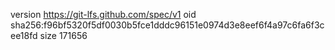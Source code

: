 version https://git-lfs.github.com/spec/v1
oid sha256:f96bf5320f5df0030b5fce1dddc96151e0974d3e8eef6f4a97c6fa6f3cee18fd
size 171656

